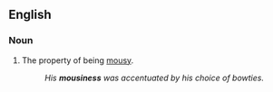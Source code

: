 ==English==
===Noun===
{{en-noun|-}}

#The property of being [[mousy]].
#:''His '''mousiness''' was accentuated by his choice of bowties.''